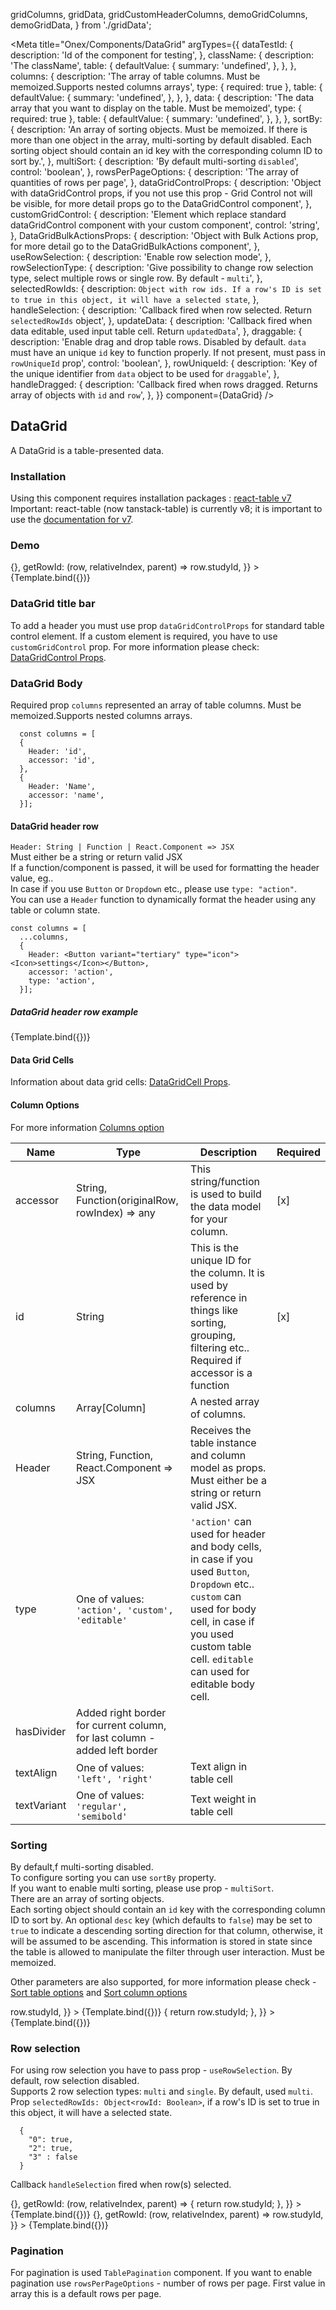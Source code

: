 
  gridColumns,
  gridData,
  gridCustomHeaderColumns,
  demoGridColumns,
  demoGridData,
} from './gridData';

<Meta
  title="Onex/Components/DataGrid"
  argTypes={{
    dataTestId: {
      description: 'Id of the component for testing',
    },
    className: {
      description: 'The className',
      table: {
        defaultValue: {
          summary: 'undefined',
        },
      },
    },
    columns: {
      description: 'The array of table columns. Must be memoized.Supports nested columns arrays',
      type: { required: true },
      table: {
        defaultValue: {
          summary: 'undefined',
        },
      },
    },
    data: {
      description: 'The data array that you want to display on the table. Must be memoized',
      type: { required: true },
      table: {
        defaultValue: {
          summary: 'undefined',
        },
      },
    },
    sortBy: {
      description:
        'An array of sorting objects. Must be memoized. If there is more than one object in the array, multi-sorting by default disabled. Each sorting object should contain an id key with the corresponding column ID to sort by.',
    },
    multiSort: {
      description: 'By default multi-sorting ```disabled```',
      control: 'boolean',
    },
    rowsPerPageOptions: {
      description: 'The array of quantities of rows per page',
    },
    dataGridControlProps: {
      description:
        'Object with dataGridControl props, if you not use this prop - Grid Control not will be visible, for more detail props go to the DataGridControl component',
    },
    customGridControl: {
      description:
        'Element which replace standard dataGridControl component with your custom component',
      control: 'string',
    },
    DataGridBulkActionsProps: {
      description:
        'Object with Bulk Actions prop, for more detail go to the DataGridBulkActions component',
    },
    useRowSelection: {
      description: 'Enable row selection mode',
    },
    rowSelectionType: {
      description:
        'Give possibility to change row selection type, select multiple rows or single row. By default - ```multi```',
    },
    selectedRowIds: {
      description: `Object with row ids. If a row's ID is set to true in this object, it will have a selected state`,
    },
    handleSelection: {
      description: 'Callback fired when row selected. Return ```selectedRowIds``` object',
    },
    updateData: {
      description:
        'Callback fired when data editable, used input table cell. Return ```updatedData```',
    },
    draggable: {
      description:
        'Enable drag and drop table rows. Disabled by default. ```data``` must have an unique ```id``` key to function properly. If not present, must pass in ```rowUniqueId``` prop',
      control: 'boolean',
    },
    rowUniqueId: {
      description:
        'Key of the unique identifier from ```data``` object to be used for ```draggable```',
    },
    handleDragged: {
      description:
        'Callback fired when rows dragged. Returns array of objects with ```id``` and ```row```',
    },
  }}
  component={DataGrid}
/>


## DataGrid

A DataGrid is a table-presented data.

### Installation

Using this component requires installation packages : [react-table v7](https://www.npmjs.com/package/react-table/v/7.8.0)
Important: react-table (now tanstack-table) is currently v8; it is important to use the [documentation for v7](https://react-table-v7.tanstack.com/docs/overview).

### Demo

<Canvas>
  <Story
    height="75rem"
    name="Demo"
    args={{
      dataTestId: 'data-grid-test-id',
      className: 'data-grid-custom',
      columns: demoGridColumns,
      data: demoGridData,
      dataGridControlProps: {
        secondaryActions: [
          {
            title: 'action1',
          },
          {
            title: 'action2',
          },
          {
            title: 'action3',
          },
        ],
      },
      dataGridBulkActionsProps: {
        actions: [
          {
            title: 'action1',
          },
          {
            title: 'action2',
          },
        ],
        dropdownActions: [
          {
            title: 'action1',
          },
          {
            title: 'action2',
          },
          {
            title: 'action3',
          },
        ],
      },
      sortBy: [
        {
          id: 'id',
        },
      ],
      rowsPerPageOptions: [10, 15],
      useRowSelection: true,
      rowSelectionType: 'multi',
      handleSelection: () => {},
      getRowId: (row, relativeIndex, parent) => row.studyId,
    }}
  >
    {Template.bind({})}
  </Story>
</Canvas>

<ArgsTable story="Demo" />

### DataGrid title bar

To add a header you must use prop `dataGridControlProps` for standard table control element.
If a custom element is required, you have to use `customGridControl` prop.
For more information please check: [DataGridControl Props](/docs/onex-components-datagrid-datagridcontrol--demo).

### DataGrid Body

Required prop `columns` represented an array of table columns. Must be memoized.Supports nested columns arrays.

```
  const columns = [
  {
    Header: 'id',
    accessor: 'id',
  },
  {
    Header: 'Name',
    accessor: 'name',
  }];
```

#### DataGrid header row

`Header: String | Function | React.Component => JSX`<br/>
Must either be a string or return valid JSX<br/>
If a function/component is passed, it will be used for formatting the header value, eg..<br/>
In case if you use `Button` or `Dropdown` etc., please use `type: "action"`.<br/>
You can use a `Header` function to dynamically format the header using any table or column state.<br/>

```
const columns = [
  ...columns,
  {
    Header: <Button variant="tertiary" type="icon"><Icon>settings</Icon></Button>,
    accessor: 'action',
    type: 'action',
  }];
```

##### DataGrid header row example

<Canvas>
  <Story
    name="CustomHeaderCell"
    args={{
      dataTestId: 'data-grid-custom-header-cell-test-id',
      className: 'data-grid-custom-header-cell-custom',
      columns: gridCustomHeaderColumns,
      data: [],
    }}
  >
    {Template.bind({})}
  </Story>
</Canvas>

#### Data Grid Cells

Information about data grid cells: [DataGridCell Props](/docs/onex-components-datagrid-datagridcell--demo).

#### Column Options

For more information [Columns option](https://react-table-v7.tanstack.com/docs/api/useTable#column-options)

| Name        | Type                                                                       | Description                                                                                                                                                                                                       | Required |
| ----------- | -------------------------------------------------------------------------- | ----------------------------------------------------------------------------------------------------------------------------------------------------------------------------------------------------------------- | -------- |
| accessor    | String, Function(originalRow, rowIndex) => any                             | This string/function is used to build the data model for your column.                                                                                                                                             | [x]      |
| id          | String                                                                     | This is the unique ID for the column. It is used by reference in things like sorting, grouping, filtering etc.. Required if accessor is a function                                                                | [x]      |
| columns     | Array[Column]                                                              | A nested array of columns.                                                                                                                                                                                        |          |
| Header      | String, Function, React.Component => JSX                                   | Receives the table instance and column model as props. Must either be a string or return valid JSX.                                                                                                               |          |
| type        | One of values: `'action', 'custom', 'editable'`                            | `'action'` can used for header and body cells, in case if you used `Button`, `Dropdown` etc.. `custom` can used for body cell, in case if you used custom table cell. `editable` can used for editable body cell. |          |
| hasDivider  | Added right border for current column, for last column - added left border |                                                                                                                                                                                                                   |          |
| textAlign   | One of values: `'left', 'right'`                                           | Text align in table cell                                                                                                                                                                                          |          |
| textVariant | One of values: `'regular', 'semibold'`                                     | Text weight in table cell                                                                                                                                                                                         |          |

### Sorting

By default,f multi-sorting disabled.<br/>
To configure sorting you can use `sortBy` property.<br/>
If you want to enable multi sorting, please use prop - `multiSort`.<br/>
There are an array of sorting objects.<br/>
Each sorting object should contain an `id` key with the corresponding column ID to sort by. An optional `desc` key
(which defaults to `false`) may be set to `true` to indicate a descending sorting direction for that column, otherwise,
it will be assumed to be ascending. This information is stored in state since the table is allowed to manipulate the filter through user interaction.
Must be memoized.

Other parameters are also supported, for more information please check - [Sort table options](https://react-table-v7.tanstack.com/docs/api/useSortBy#table-options) and [Sort column options](https://react-table-v7.tanstack.com/docs/api/useSortBy#column-options)

<Canvas>
  <Story
    name="SingleSorting"
    height="28rem"
    args={{
      dataTestId: 'data-grid-single-sorting-test-id',
      className: 'data-grid-single-sorting-custom',
      dataGridControlProps: {
        title: 'Sorting table',
      },
      columns: gridColumns,
      data: gridData,
      sortBy: [
        {
          id: 'studyId',
        },
      ],
      multiSort: false,
      getRowId: (row, relativeIndex, parent) => row.studyId,
    }}
  >
    {Template.bind({})}
  </Story>
</Canvas>

<Canvas>
  <Story
    name="MultiSorting"
    height="28rem"
    args={{
      dataTestId: 'data-grid-multi-sorting-test-id',
      className: 'data-grid-multi-sorting-custom',
      dataGridControlProps: {
        title: 'Multi Sorting table',
      },
      columns: gridColumns,
      data: gridData,
      sortBy: [
        {
          id: 'studyId',
        },
        {
          id: 'stage',
          desc: true,
        },
      ],
      multiSort: true,
      getRowId: (row, relativeIndex, parent) => {
        return row.studyId;
      },
    }}
  >
    {Template.bind({})}
  </Story>
</Canvas>

### Row selection

For using row selection you have to pass prop - `useRowSelection`. By default, row selection disabled.<br/>
Supports 2 row selection types: `multi` and `single`. By default, used `multi`.<br/>
Prop `selectedRowIds: Object<rowId: Boolean>`, if a row's ID is set to true in this object, it will have a selected state.<br/>

```
  {
    "0": true,
    "2": true,
    "3" : false
  }
```

Callback `handleSelection` fired when row(s) selected.

<Canvas>
  <Story
    name="MultiSelection"
    height="28rem"
    args={{
      dataTestId: 'data-grid-multi-selection-test-id',
      className: 'data-grid-multi-selection-custom',
      dataGridControlProps: {
        title: 'Multi Selection table',
      },
      columns: gridColumns,
      data: gridData,
      useRowSelection: true,
      rowSelectionType: 'multi',
      handleSelection: () => {},
      getRowId: (row, relativeIndex, parent) => {
        return row.studyId;
      },
    }}
  >
    {Template.bind({})}
  </Story>
</Canvas>

<Canvas>
  <Story
    name="SingleSelection"
    height="28rem"
    args={{
      dataTestId: 'data-grid-single-selection-test-id',
      className: 'data-grid-single-selection-custom',
      dataGridControlProps: {
        title: 'Single Selection table',
      },
      columns: gridColumns,
      data: gridData,
      useRowSelection: true,
      rowSelectionType: 'single',
      handleSelection: () => {},
      getRowId: (row, relativeIndex, parent) => row.studyId,
    }}
  >
    {Template.bind({})}
  </Story>
</Canvas>

### Pagination

For pagination is used `TablePagination` component. If you want to enable pagination use `rowsPerPageOptions` - number of rows per page.
First value in array this is a default rows per page.
